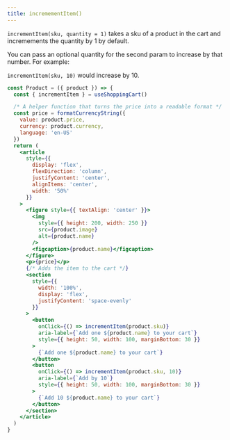 ```yaml
---
title: incremementItem()
---
```



`incrementItem(sku, quantity = 1)` takes a sku of a product in the cart and incremements the quantity by 1 by default.

You can pass an optional quantity for the second param to increase by that number. For example:

`incrementItem(sku, 10)` would increase by 10.

<CartDisplayWrapper>
  <IncrementItem
    product={{
      name: 'Bananas',
      sku: 'sku_GBJ2Ep8246qeeT',
      price: 400,
      image:
        'https://images.unsplash.com/photo-1574226516831-e1dff420e562?ixlib=rb-1.2.1&ixid=eyJhcHBfaWQiOjEyMDd9&auto=format&fit=crop&w=1050&q=80',
      currency: 'USD'
    }}
  />
</CartDisplayWrapper>

```jsx
const Product = ({ product }) => {
  const { incrementItem } = useShoppingCart()

  /* A helper function that turns the price into a readable format */
  const price = formatCurrencyString({
    value: product.price,
    currency: product.currency,
    language: 'en-US'
  })
  return (
    <article
      style={{
        display: 'flex',
        flexDirection: 'column',
        justifyContent: 'center',
        alignItems: 'center',
        width: '50%'
      }}
    >
      <figure style={{ textAlign: 'center' }}>
        <img
          style={{ height: 200, width: 250 }}
          src={product.image}
          alt={product.name}
        />
        <figcaption>{product.name}</figcaption>
      </figure>
      <p>{price}</p>
      {/* Adds the item to the cart */}
      <section
        style={{
          width: '100%',
          display: 'flex',
          justifyContent: 'space-evenly'
        }}
      >
        <button
          onClick={() => incrementItem(product.sku)}
          aria-label={`Add one ${product.name} to your cart`}
          style={{ height: 50, width: 100, marginBottom: 30 }}
        >
          {`Add one ${product.name} to your cart`}
        </button>
        <button
          onClick={() => incrementItem(product.sku, 10)}
          aria-label={`Add by 10`}
          style={{ height: 50, width: 100, marginBottom: 30 }}
        >
          {`Add 10 ${product.name} to your cart`}
        </button>
      </section>
    </article>
  )
}
```
